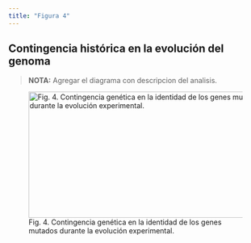---
title: "Figura 4"
---

## Contingencia histórica en la evolución del genoma

> **NOTA:** Agregar el diagrama con descripcion del analisis.


![Fig. 4. Contingencia genética en la identidad de los genes mutados durante la evolución experimental.](img/figure4.jpeg){width="500" height=250}













